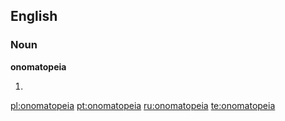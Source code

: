 ==English==

===Noun===
'''onomatopeia'''

# {{misspelling of|onomatopoeia}}

[[pl:onomatopeia]]
[[pt:onomatopeia]]
[[ru:onomatopeia]]
[[te:onomatopeia]]